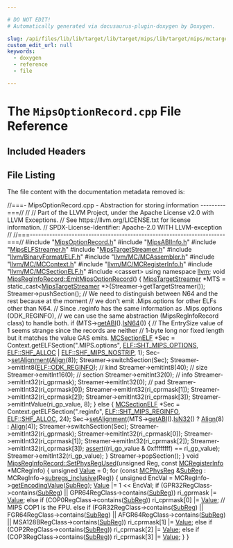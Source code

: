 ```yaml
---

# DO NOT EDIT!
# Automatically generated via docusaurus-plugin-doxygen by Doxygen.

slug: /api/files/lib/lib/target/lib/target/mips/lib/target/mips/mctargetdesc/mipsoptionrecord-cpp
custom_edit_url: null
keywords:
  - doxygen
  - reference
  - file

---
```





# The `MipsOptionRecord.cpp` File Reference

<DoxygenPage pluginConfig={pluginConfig}>



## Included Headers

<IncludesList>
<IncludesListItem
  filePath="MipsOptionRecord.h"
  permalink="/docs/api/files/lib/lib/target/lib/target/mips/mipsoptionrecord-h"
  isLocal="true" />
<IncludesListItem
  filePath="MipsABIInfo.h"
  permalink="/docs/api/files/lib/lib/target/lib/target/mips/lib/target/mips/mctargetdesc/mipsabiinfo-h"
  isLocal="true" />
<IncludesListItem
  filePath="MipsELFStreamer.h"
  permalink="/docs/api/files/lib/lib/target/lib/target/mips/lib/target/mips/mctargetdesc/mipselfstreamer-h"
  isLocal="true" />
<IncludesListItem
  filePath="MipsTargetStreamer.h"
  permalink="/docs/api/files/lib/lib/target/lib/target/mips/mipstargetstreamer-h"
  isLocal="true" />
<IncludesListItem
  filePath="llvm/BinaryFormat/ELF.h"
  permalink="/docs/api/files/include/include/llvm/include/llvm/binaryformat/elf-h"
  isLocal="true" />
<IncludesListItem
  filePath="llvm/MC/MCAssembler.h"
  permalink="/docs/api/files/include/include/llvm/include/llvm/mc/mcassembler-h"
  isLocal="true" />
<IncludesListItem
  filePath="llvm/MC/MCContext.h"
  permalink="/docs/api/files/include/include/llvm/include/llvm/mc/mccontext-h"
  isLocal="true" />
<IncludesListItem
  filePath="llvm/MC/MCRegisterInfo.h"
  permalink="/docs/api/files/include/include/llvm/include/llvm/mc/mcregisterinfo-h"
  isLocal="true" />
<IncludesListItem
  filePath="llvm/MC/MCSectionELF.h"
  permalink="/docs/api/files/include/include/llvm/include/llvm/mc/mcsectionelf-h"
  isLocal="true" />
<IncludesListItem
  filePath="cassert"
  permalink=""
  isLocal="false" />
</IncludesList>


## File Listing

The file content with the documentation metadata removed is:

<ProgramListing>

<Link id="l00001" /><CodeLine lineNumber="1"><Highlight kind="comment">//===- MipsOptionRecord.cpp - Abstraction for storing information ---------===//</Highlight><Highlight kind="normal"></Highlight></CodeLine>
<Link id="l00002" /><CodeLine lineNumber="2"><Highlight kind="normal"></Highlight><Highlight kind="comment">//</Highlight><Highlight kind="normal"></Highlight></CodeLine>
<Link id="l00003" /><CodeLine lineNumber="3"><Highlight kind="normal"></Highlight><Highlight kind="comment">// Part of the LLVM Project, under the Apache License v2.0 with LLVM Exceptions.</Highlight><Highlight kind="normal"></Highlight></CodeLine>
<Link id="l00004" /><CodeLine lineNumber="4"><Highlight kind="normal"></Highlight><Highlight kind="comment">// See https://llvm.org/LICENSE.txt for license information.</Highlight><Highlight kind="normal"></Highlight></CodeLine>
<Link id="l00005" /><CodeLine lineNumber="5"><Highlight kind="normal"></Highlight><Highlight kind="comment">// SPDX-License-Identifier: Apache-2.0 WITH LLVM-exception</Highlight><Highlight kind="normal"></Highlight></CodeLine>
<Link id="l00006" /><CodeLine lineNumber="6"><Highlight kind="normal"></Highlight><Highlight kind="comment">//</Highlight><Highlight kind="normal"></Highlight></CodeLine>
<Link id="l00007" /><CodeLine lineNumber="7"><Highlight kind="normal"></Highlight><Highlight kind="comment">//===----------------------------------------------------------------------===//</Highlight><Highlight kind="normal"></Highlight></CodeLine>
<Link id="l00008" /><CodeLine lineNumber="8"><Highlight kind="normal"></Highlight></CodeLine>
<Link id="l00009" /><CodeLine lineNumber="9"><Highlight kind="normal"></Highlight><Highlight kind="preprocessor">#include &quot;<a href="/docs/api/files/lib/lib/target/lib/target/mips/mipsoptionrecord-h">MipsOptionRecord.h</a>&quot;</Highlight><Highlight kind="normal"></Highlight></CodeLine>
<Link id="l00010" /><CodeLine lineNumber="10"><Highlight kind="normal"></Highlight><Highlight kind="preprocessor">#include &quot;<a href="/docs/api/files/lib/lib/target/lib/target/mips/lib/target/mips/mctargetdesc/mipsabiinfo-h">MipsABIInfo.h</a>&quot;</Highlight><Highlight kind="normal"></Highlight></CodeLine>
<Link id="l00011" /><CodeLine lineNumber="11"><Highlight kind="normal"></Highlight><Highlight kind="preprocessor">#include &quot;<a href="/docs/api/files/lib/lib/target/lib/target/mips/lib/target/mips/mctargetdesc/mipselfstreamer-h">MipsELFStreamer.h</a>&quot;</Highlight><Highlight kind="normal"></Highlight></CodeLine>
<Link id="l00012" /><CodeLine lineNumber="12"><Highlight kind="normal"></Highlight><Highlight kind="preprocessor">#include &quot;<a href="/docs/api/files/lib/lib/target/lib/target/mips/mipstargetstreamer-h">MipsTargetStreamer.h</a>&quot;</Highlight><Highlight kind="normal"></Highlight></CodeLine>
<Link id="l00013" /><CodeLine lineNumber="13"><Highlight kind="normal"></Highlight><Highlight kind="preprocessor">#include &quot;<a href="/docs/api/files/include/include/llvm/include/llvm/binaryformat/elf-h">llvm/BinaryFormat/ELF.h</a>&quot;</Highlight><Highlight kind="normal"></Highlight></CodeLine>
<Link id="l00014" /><CodeLine lineNumber="14"><Highlight kind="normal"></Highlight><Highlight kind="preprocessor">#include &quot;<a href="/docs/api/files/include/include/llvm/include/llvm/mc/mcassembler-h">llvm/MC/MCAssembler.h</a>&quot;</Highlight><Highlight kind="normal"></Highlight></CodeLine>
<Link id="l00015" /><CodeLine lineNumber="15"><Highlight kind="normal"></Highlight><Highlight kind="preprocessor">#include &quot;<a href="/docs/api/files/include/include/llvm/include/llvm/mc/mccontext-h">llvm/MC/MCContext.h</a>&quot;</Highlight><Highlight kind="normal"></Highlight></CodeLine>
<Link id="l00016" /><CodeLine lineNumber="16"><Highlight kind="normal"></Highlight><Highlight kind="preprocessor">#include &quot;<a href="/docs/api/files/include/include/llvm/include/llvm/mc/mcregisterinfo-h">llvm/MC/MCRegisterInfo.h</a>&quot;</Highlight><Highlight kind="normal"></Highlight></CodeLine>
<Link id="l00017" /><CodeLine lineNumber="17"><Highlight kind="normal"></Highlight><Highlight kind="preprocessor">#include &quot;<a href="/docs/api/files/include/include/llvm/include/llvm/mc/mcsectionelf-h">llvm/MC/MCSectionELF.h</a>&quot;</Highlight><Highlight kind="normal"></Highlight></CodeLine>
<Link id="l00018" /><CodeLine lineNumber="18"><Highlight kind="normal"></Highlight><Highlight kind="preprocessor">#include &lt;cassert&gt;</Highlight><Highlight kind="normal"></Highlight></CodeLine>
<Link id="l00019" /><CodeLine lineNumber="19"><Highlight kind="normal"></Highlight></CodeLine>
<Link id="l00020" /><CodeLine lineNumber="20"><Highlight kind="normal"></Highlight><Highlight kind="keyword">using namespace </Highlight><Highlight kind="normal"><a href="/docs/api/namespaces/llvm">llvm</a>;</Highlight></CodeLine>
<Link id="l00021" /><CodeLine lineNumber="21"><Highlight kind="normal"></Highlight></CodeLine>
<Link id="l00022" /><CodeLine lineNumber="22" lineLink="/docs/api/classes/llvm/mipsreginforecord/#aa84b1e01b55d45024625b88ccccd4772"><Highlight kind="normal"></Highlight><Highlight kind="keywordtype">void</Highlight><Highlight kind="normal"> <a href="/docs/api/classes/llvm/mipsreginforecord/#aa84b1e01b55d45024625b88ccccd4772">MipsRegInfoRecord::EmitMipsOptionRecord</a>() &#123;</Highlight></CodeLine>
<Link id="l00023" /><CodeLine lineNumber="23"><Highlight kind="normal">  <a href="/docs/api/classes/llvm/mipstargetstreamer">MipsTargetStreamer</a> &#42;MTS =</Highlight></CodeLine>
<Link id="l00024" /><CodeLine lineNumber="24"><Highlight kind="normal">      </Highlight><Highlight kind="keyword">static&#95;cast&lt;</Highlight><Highlight kind="normal"><a href="/docs/api/classes/llvm/mipstargetstreamer">MipsTargetStreamer</a> &#42;</Highlight><Highlight kind="keyword">&gt;</Highlight><Highlight kind="normal">(Streamer-&gt;getTargetStreamer());</Highlight></CodeLine>
<Link id="l00025" /><CodeLine lineNumber="25"><Highlight kind="normal"></Highlight></CodeLine>
<Link id="l00026" /><CodeLine lineNumber="26"><Highlight kind="normal">  Streamer-&gt;pushSection();</Highlight></CodeLine>
<Link id="l00027" /><CodeLine lineNumber="27"><Highlight kind="normal"></Highlight></CodeLine>
<Link id="l00028" /><CodeLine lineNumber="28"><Highlight kind="normal">  </Highlight><Highlight kind="comment">// We need to distinguish between N64 and the rest because at the moment</Highlight><Highlight kind="normal"></Highlight></CodeLine>
<Link id="l00029" /><CodeLine lineNumber="29"><Highlight kind="normal">  </Highlight><Highlight kind="comment">// we don&#39;t emit .Mips.options for other ELFs other than N64.</Highlight><Highlight kind="normal"></Highlight></CodeLine>
<Link id="l00030" /><CodeLine lineNumber="30"><Highlight kind="normal">  </Highlight><Highlight kind="comment">// Since .reginfo has the same information as .Mips.options (ODK&#95;REGINFO),</Highlight><Highlight kind="normal"></Highlight></CodeLine>
<Link id="l00031" /><CodeLine lineNumber="31"><Highlight kind="normal">  </Highlight><Highlight kind="comment">// we can use the same abstraction (MipsRegInfoRecord class) to handle both.</Highlight><Highlight kind="normal"></Highlight></CodeLine>
<Link id="l00032" /><CodeLine lineNumber="32"><Highlight kind="normal">  </Highlight><Highlight kind="keywordflow">if</Highlight><Highlight kind="normal"> (MTS-&gt;<a href="/docs/api/classes/llvm/mipstargetstreamer/#ac6bbf7825f8f4017bd11b8af805876df">getABI</a>().<a href="/docs/api/classes/llvm/mipsabiinfo/#a0630cff2e64996376ddcaa94211c4eac">IsN64</a>()) &#123;</Highlight></CodeLine>
<Link id="l00033" /><CodeLine lineNumber="33"><Highlight kind="normal">    </Highlight><Highlight kind="comment">// The EntrySize value of 1 seems strange since the records are neither</Highlight><Highlight kind="normal"></Highlight></CodeLine>
<Link id="l00034" /><CodeLine lineNumber="34"><Highlight kind="normal">    </Highlight><Highlight kind="comment">// 1-byte long nor fixed length but it matches the value GAS emits.</Highlight><Highlight kind="normal"></Highlight></CodeLine>
<Link id="l00035" /><CodeLine lineNumber="35"><Highlight kind="normal">    <a href="/docs/api/classes/llvm/mcsectionelf">MCSectionELF</a> &#42;Sec =</Highlight></CodeLine>
<Link id="l00036" /><CodeLine lineNumber="36"><Highlight kind="normal">        Context.getELFSection(</Highlight><Highlight kind="stringliteral">&quot;.MIPS.options&quot;</Highlight><Highlight kind="normal">, <a href="/docs/api/namespaces/llvm/elf/#ab23570002b1ab10a685e8f349da3ddbca06a0835ffacaad9d9299d6f4594b9542">ELF::SHT&#95;MIPS&#95;OPTIONS</a>,</Highlight></CodeLine>
<Link id="l00037" /><CodeLine lineNumber="37"><Highlight kind="normal">                              <a href="/docs/api/namespaces/llvm/elf/#a5def04786ab543821414e3d5f609e015a5da6bc7c194a345891a15fa856f0ec7c">ELF::SHF&#95;ALLOC</a> | <a href="/docs/api/namespaces/llvm/elf/#a5def04786ab543821414e3d5f609e015a3a3a64a208272352ba6a40a7cf31e794">ELF::SHF&#95;MIPS&#95;NOSTRIP</a>, 1);</Highlight></CodeLine>
<Link id="l00038" /><CodeLine lineNumber="38"><Highlight kind="normal">    Sec-&gt;<a href="/docs/api/classes/llvm/mcsection/#a028a2916c58908b43c9866673f0b651c">setAlignment</a>(<a href="/docs/api/structs/llvm/align">Align</a>(8));</Highlight></CodeLine>
<Link id="l00039" /><CodeLine lineNumber="39"><Highlight kind="normal">    Streamer-&gt;switchSection(Sec);</Highlight></CodeLine>
<Link id="l00040" /><CodeLine lineNumber="40"><Highlight kind="normal"></Highlight></CodeLine>
<Link id="l00041" /><CodeLine lineNumber="41"><Highlight kind="normal">    Streamer-&gt;emitInt8(<a href="/docs/api/namespaces/llvm/elf/#a69619f860d7e7c4eb1e141353b3ef296a9ff7f85cad1ae07338d97adaa10cfc43">ELF::ODK&#95;REGINFO</a>); </Highlight><Highlight kind="comment">// kind</Highlight><Highlight kind="normal"></Highlight></CodeLine>
<Link id="l00042" /><CodeLine lineNumber="42"><Highlight kind="normal">    Streamer-&gt;emitInt8(40);               </Highlight><Highlight kind="comment">// size</Highlight><Highlight kind="normal"></Highlight></CodeLine>
<Link id="l00043" /><CodeLine lineNumber="43"><Highlight kind="normal">    Streamer-&gt;emitInt16(0);               </Highlight><Highlight kind="comment">// section</Highlight><Highlight kind="normal"></Highlight></CodeLine>
<Link id="l00044" /><CodeLine lineNumber="44"><Highlight kind="normal">    Streamer-&gt;emitInt32(0);               </Highlight><Highlight kind="comment">// info</Highlight><Highlight kind="normal"></Highlight></CodeLine>
<Link id="l00045" /><CodeLine lineNumber="45"><Highlight kind="normal">    Streamer-&gt;emitInt32(ri&#95;gprmask);</Highlight></CodeLine>
<Link id="l00046" /><CodeLine lineNumber="46"><Highlight kind="normal">    Streamer-&gt;emitInt32(0); </Highlight><Highlight kind="comment">// pad</Highlight><Highlight kind="normal"></Highlight></CodeLine>
<Link id="l00047" /><CodeLine lineNumber="47"><Highlight kind="normal">    Streamer-&gt;emitInt32(ri&#95;cprmask&#91;0&#93;);</Highlight></CodeLine>
<Link id="l00048" /><CodeLine lineNumber="48"><Highlight kind="normal">    Streamer-&gt;emitInt32(ri&#95;cprmask&#91;1&#93;);</Highlight></CodeLine>
<Link id="l00049" /><CodeLine lineNumber="49"><Highlight kind="normal">    Streamer-&gt;emitInt32(ri&#95;cprmask&#91;2&#93;);</Highlight></CodeLine>
<Link id="l00050" /><CodeLine lineNumber="50"><Highlight kind="normal">    Streamer-&gt;emitInt32(ri&#95;cprmask&#91;3&#93;);</Highlight></CodeLine>
<Link id="l00051" /><CodeLine lineNumber="51"><Highlight kind="normal">    Streamer-&gt;emitIntValue(ri&#95;gp&#95;value, 8);</Highlight></CodeLine>
<Link id="l00052" /><CodeLine lineNumber="52"><Highlight kind="normal">  &#125; </Highlight><Highlight kind="keywordflow">else</Highlight><Highlight kind="normal"> &#123;</Highlight></CodeLine>
<Link id="l00053" /><CodeLine lineNumber="53"><Highlight kind="normal">    <a href="/docs/api/classes/llvm/mcsectionelf">MCSectionELF</a> &#42;Sec = Context.getELFSection(</Highlight><Highlight kind="stringliteral">&quot;.reginfo&quot;</Highlight><Highlight kind="normal">, <a href="/docs/api/namespaces/llvm/elf/#ab23570002b1ab10a685e8f349da3ddbca0080fc34076a8e5102e6460dfee85bea">ELF::SHT&#95;MIPS&#95;REGINFO</a>,</Highlight></CodeLine>
<Link id="l00054" /><CodeLine lineNumber="54"><Highlight kind="normal">                                              <a href="/docs/api/namespaces/llvm/elf/#a5def04786ab543821414e3d5f609e015a5da6bc7c194a345891a15fa856f0ec7c">ELF::SHF&#95;ALLOC</a>, 24);</Highlight></CodeLine>
<Link id="l00055" /><CodeLine lineNumber="55"><Highlight kind="normal">    Sec-&gt;<a href="/docs/api/classes/llvm/mcsection/#a028a2916c58908b43c9866673f0b651c">setAlignment</a>(MTS-&gt;<a href="/docs/api/classes/llvm/mipstargetstreamer/#ac6bbf7825f8f4017bd11b8af805876df">getABI</a>().<a href="/docs/api/classes/llvm/mipsabiinfo/#ac59352a7ddd52db0dabe853439909dc6">IsN32</a>() ? <a href="/docs/api/structs/llvm/align">Align</a>(8) : <a href="/docs/api/structs/llvm/align">Align</a>(4));</Highlight></CodeLine>
<Link id="l00056" /><CodeLine lineNumber="56"><Highlight kind="normal">    Streamer-&gt;switchSection(Sec);</Highlight></CodeLine>
<Link id="l00057" /><CodeLine lineNumber="57"><Highlight kind="normal"></Highlight></CodeLine>
<Link id="l00058" /><CodeLine lineNumber="58"><Highlight kind="normal">    Streamer-&gt;emitInt32(ri&#95;gprmask);</Highlight></CodeLine>
<Link id="l00059" /><CodeLine lineNumber="59"><Highlight kind="normal">    Streamer-&gt;emitInt32(ri&#95;cprmask&#91;0&#93;);</Highlight></CodeLine>
<Link id="l00060" /><CodeLine lineNumber="60"><Highlight kind="normal">    Streamer-&gt;emitInt32(ri&#95;cprmask&#91;1&#93;);</Highlight></CodeLine>
<Link id="l00061" /><CodeLine lineNumber="61"><Highlight kind="normal">    Streamer-&gt;emitInt32(ri&#95;cprmask&#91;2&#93;);</Highlight></CodeLine>
<Link id="l00062" /><CodeLine lineNumber="62"><Highlight kind="normal">    Streamer-&gt;emitInt32(ri&#95;cprmask&#91;3&#93;);</Highlight></CodeLine>
<Link id="l00063" /><CodeLine lineNumber="63"><Highlight kind="normal">    <a href="/docs/api/files/lib/lib/target/lib/target/amdgpu/silowercontrolflow-cpp/#a4868c5d81c5ccc98c47aeab6244346a0">assert</a>((ri&#95;gp&#95;value &amp; 0xffffffff) == ri&#95;gp&#95;value);</Highlight></CodeLine>
<Link id="l00064" /><CodeLine lineNumber="64"><Highlight kind="normal">    Streamer-&gt;emitInt32(ri&#95;gp&#95;value);</Highlight></CodeLine>
<Link id="l00065" /><CodeLine lineNumber="65"><Highlight kind="normal">  &#125;</Highlight></CodeLine>
<Link id="l00066" /><CodeLine lineNumber="66"><Highlight kind="normal"></Highlight></CodeLine>
<Link id="l00067" /><CodeLine lineNumber="67"><Highlight kind="normal">  Streamer-&gt;popSection();</Highlight></CodeLine>
<Link id="l00068" /><CodeLine lineNumber="68"><Highlight kind="normal">&#125;</Highlight></CodeLine>
<Link id="l00069" /><CodeLine lineNumber="69"><Highlight kind="normal"></Highlight></CodeLine>
<Link id="l00070" /><CodeLine lineNumber="70" lineLink="/docs/api/classes/llvm/mipsreginforecord/#a08ccbcf5688d00eb218e2dac89eedcb1"><Highlight kind="normal"></Highlight><Highlight kind="keywordtype">void</Highlight><Highlight kind="normal"> <a href="/docs/api/classes/llvm/mipsreginforecord/#a08ccbcf5688d00eb218e2dac89eedcb1">MipsRegInfoRecord::SetPhysRegUsed</a>(</Highlight><Highlight kind="keywordtype">unsigned</Highlight><Highlight kind="normal"> Reg,</Highlight></CodeLine>
<Link id="l00071" /><CodeLine lineNumber="71"><Highlight kind="normal">                                       </Highlight><Highlight kind="keyword">const</Highlight><Highlight kind="normal"> <a href="/docs/api/classes/llvm/mcregisterinfo">MCRegisterInfo</a> &#42;MCRegInfo) &#123;</Highlight></CodeLine>
<Link id="l00072" /><CodeLine lineNumber="72"><Highlight kind="normal">  </Highlight><Highlight kind="keywordtype">unsigned</Highlight><Highlight kind="normal"> <a href="/docs/api/classes/llvm/value">Value</a> = 0;</Highlight></CodeLine>
<Link id="l00073" /><CodeLine lineNumber="73"><Highlight kind="normal"></Highlight></CodeLine>
<Link id="l00074" /><CodeLine lineNumber="74"><Highlight kind="normal">  </Highlight><Highlight kind="keywordflow">for</Highlight><Highlight kind="normal"> (</Highlight><Highlight kind="keyword">const</Highlight><Highlight kind="normal"> <a href="/docs/api/namespaces/llvm/#aad72cfbb210808985a9dc19f4e5d8542">MCPhysReg</a> &amp;<a href="/docs/api/files/lib/lib/target/lib/target/aarch64/aarch64advsimdscalarpass-cpp/#a92a6b0a9b7228d190b0a7d8ae3ef03c7">SubReg</a> : MCRegInfo-&gt;<a href="/docs/api/classes/llvm/mcregisterinfo/#a95656353b813a1dd7ddfa7d8445633a8">subregs&#95;inclusive</a>(Reg)) &#123;</Highlight></CodeLine>
<Link id="l00075" /><CodeLine lineNumber="75"><Highlight kind="normal">    </Highlight><Highlight kind="keywordtype">unsigned</Highlight><Highlight kind="normal"> EncVal = MCRegInfo-&gt;<a href="/docs/api/classes/llvm/mcregisterinfo/#a88977138a65e44f5f302342e4a00b501">getEncodingValue</a>(<a href="/docs/api/files/lib/lib/target/lib/target/aarch64/aarch64advsimdscalarpass-cpp/#a92a6b0a9b7228d190b0a7d8ae3ef03c7">SubReg</a>);</Highlight></CodeLine>
<Link id="l00076" /><CodeLine lineNumber="76"><Highlight kind="normal">    <a href="/docs/api/classes/llvm/value">Value</a> |= 1 &lt;&lt; EncVal;</Highlight></CodeLine>
<Link id="l00077" /><CodeLine lineNumber="77"><Highlight kind="normal"></Highlight></CodeLine>
<Link id="l00078" /><CodeLine lineNumber="78"><Highlight kind="normal">    </Highlight><Highlight kind="keywordflow">if</Highlight><Highlight kind="normal"> (GPR32RegClass-&gt;contains(<a href="/docs/api/files/lib/lib/target/lib/target/aarch64/aarch64advsimdscalarpass-cpp/#a92a6b0a9b7228d190b0a7d8ae3ef03c7">SubReg</a>) || GPR64RegClass-&gt;contains(<a href="/docs/api/files/lib/lib/target/lib/target/aarch64/aarch64advsimdscalarpass-cpp/#a92a6b0a9b7228d190b0a7d8ae3ef03c7">SubReg</a>))</Highlight></CodeLine>
<Link id="l00079" /><CodeLine lineNumber="79"><Highlight kind="normal">      ri&#95;gprmask |= <a href="/docs/api/classes/llvm/value">Value</a>;</Highlight></CodeLine>
<Link id="l00080" /><CodeLine lineNumber="80"><Highlight kind="normal">    </Highlight><Highlight kind="keywordflow">else</Highlight><Highlight kind="normal"> </Highlight><Highlight kind="keywordflow">if</Highlight><Highlight kind="normal"> (COP0RegClass-&gt;contains(<a href="/docs/api/files/lib/lib/target/lib/target/aarch64/aarch64advsimdscalarpass-cpp/#a92a6b0a9b7228d190b0a7d8ae3ef03c7">SubReg</a>))</Highlight></CodeLine>
<Link id="l00081" /><CodeLine lineNumber="81"><Highlight kind="normal">      ri&#95;cprmask&#91;0&#93; |= <a href="/docs/api/classes/llvm/value">Value</a>;</Highlight></CodeLine>
<Link id="l00082" /><CodeLine lineNumber="82"><Highlight kind="normal">    </Highlight><Highlight kind="comment">// MIPS COP1 is the FPU.</Highlight><Highlight kind="normal"></Highlight></CodeLine>
<Link id="l00083" /><CodeLine lineNumber="83"><Highlight kind="normal">    </Highlight><Highlight kind="keywordflow">else</Highlight><Highlight kind="normal"> </Highlight><Highlight kind="keywordflow">if</Highlight><Highlight kind="normal"> (FGR32RegClass-&gt;contains(<a href="/docs/api/files/lib/lib/target/lib/target/aarch64/aarch64advsimdscalarpass-cpp/#a92a6b0a9b7228d190b0a7d8ae3ef03c7">SubReg</a>) ||</Highlight></CodeLine>
<Link id="l00084" /><CodeLine lineNumber="84"><Highlight kind="normal">             FGR64RegClass-&gt;contains(<a href="/docs/api/files/lib/lib/target/lib/target/aarch64/aarch64advsimdscalarpass-cpp/#a92a6b0a9b7228d190b0a7d8ae3ef03c7">SubReg</a>) ||</Highlight></CodeLine>
<Link id="l00085" /><CodeLine lineNumber="85"><Highlight kind="normal">             AFGR64RegClass-&gt;contains(<a href="/docs/api/files/lib/lib/target/lib/target/aarch64/aarch64advsimdscalarpass-cpp/#a92a6b0a9b7228d190b0a7d8ae3ef03c7">SubReg</a>) ||</Highlight></CodeLine>
<Link id="l00086" /><CodeLine lineNumber="86"><Highlight kind="normal">             MSA128BRegClass-&gt;contains(<a href="/docs/api/files/lib/lib/target/lib/target/aarch64/aarch64advsimdscalarpass-cpp/#a92a6b0a9b7228d190b0a7d8ae3ef03c7">SubReg</a>))</Highlight></CodeLine>
<Link id="l00087" /><CodeLine lineNumber="87"><Highlight kind="normal">      ri&#95;cprmask&#91;1&#93; |= <a href="/docs/api/classes/llvm/value">Value</a>;</Highlight></CodeLine>
<Link id="l00088" /><CodeLine lineNumber="88"><Highlight kind="normal">    </Highlight><Highlight kind="keywordflow">else</Highlight><Highlight kind="normal"> </Highlight><Highlight kind="keywordflow">if</Highlight><Highlight kind="normal"> (COP2RegClass-&gt;contains(<a href="/docs/api/files/lib/lib/target/lib/target/aarch64/aarch64advsimdscalarpass-cpp/#a92a6b0a9b7228d190b0a7d8ae3ef03c7">SubReg</a>))</Highlight></CodeLine>
<Link id="l00089" /><CodeLine lineNumber="89"><Highlight kind="normal">      ri&#95;cprmask&#91;2&#93; |= <a href="/docs/api/classes/llvm/value">Value</a>;</Highlight></CodeLine>
<Link id="l00090" /><CodeLine lineNumber="90"><Highlight kind="normal">    </Highlight><Highlight kind="keywordflow">else</Highlight><Highlight kind="normal"> </Highlight><Highlight kind="keywordflow">if</Highlight><Highlight kind="normal"> (COP3RegClass-&gt;contains(<a href="/docs/api/files/lib/lib/target/lib/target/aarch64/aarch64advsimdscalarpass-cpp/#a92a6b0a9b7228d190b0a7d8ae3ef03c7">SubReg</a>))</Highlight></CodeLine>
<Link id="l00091" /><CodeLine lineNumber="91"><Highlight kind="normal">      ri&#95;cprmask&#91;3&#93; |= <a href="/docs/api/classes/llvm/value">Value</a>;</Highlight></CodeLine>
<Link id="l00092" /><CodeLine lineNumber="92"><Highlight kind="normal">  &#125;</Highlight></CodeLine>
<Link id="l00093" /><CodeLine lineNumber="93"><Highlight kind="normal">&#125;</Highlight></CodeLine>

</ProgramListing>


</DoxygenPage>
